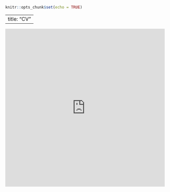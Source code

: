 
```r
knitr::opts_chunk$set(echo = TRUE)
```

---
title: "CV"
---

![](https://github.com/crp1006/clariceperryman/blob/master/CPerryman_CV_March2020.pdf){width=100% height=500}